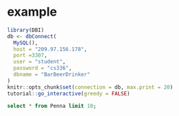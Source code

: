 # example

<script src="files/js/dcl.js"></script>
<link rel="stylesheet" href="https://maxcdn.bootstrapcdn.com/bootstrap/3.4.1/css/bootstrap.min.css">
<script src="https://maxcdn.bootstrapcdn.com/bootstrap/3.4.1/js/bootstrap.min.js"></script>

```r
library(DBI)
db <- dbConnect(
  MySQL(),
  host = "209.97.156.178",
  port =3307,
  user = "student", 
  password = "cs336", 
  dbname = "BarBeerDrinker"
)
knitr::opts_chunk$set(connection = db, max.print = 20)
tutorial::go_interactive(greedy = FALSE)
```

```sql
select * from Penna limit 10;

```
